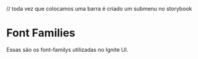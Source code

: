 // toda vez que colocamos uma barra é criado um submenu no storybook

<Meta title="Tokens/Font Families" />

# Font Families

Essas são os font-familys utilizadas no Ignite UI.

<TokensGrid tokens={fonts} />